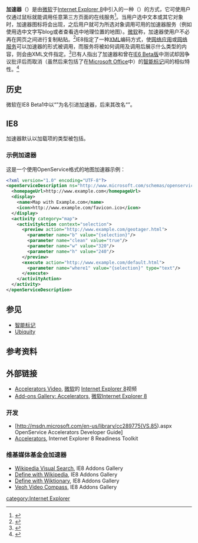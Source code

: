 {{NoteTA
|G1=IT
}}
<div style="font-family:'microsoft yahei';">
{{Infobox file format
|name=加速器
|logo=
|screenshot=
|caption=在[[Windows_7|Windows 7]]中使用IE 9中加速器功能和[[Bing翻译|Bing翻译]]翻译选中句子
|owner=[[微软|微软]]
|latest_release_version = 0.8
|extended from=[[XML|XML]]
|free=yes
}}
</div>
'''加速器'''（{{lang|en|Accelerator}}）是由[[微软|微软]]于[[Internet_Explorer_8|Internet Explorer 8]]中引入的一种{{link-en|搜索选定内容|Selection-based search}}（{{lang|en|Selection-based search}}）的方式，它可使用户仅通过鼠标就能调用任意第三方页面的在线服务<ref>{{cite web | url = http://www.microsoft.com/windows/products/winfamily/ie/ie8/readiness/NewFeatures.htm | title = New and exciting features | accessdate = 2008-03-05 | publisher = [[微软|微软]] | archive-date = 2008-03-07 | archive-url = https://web.archive.org/web/20080307001236/http://www.microsoft.com/windows/products/winfamily/ie/ie8/readiness/NewFeatures.htm | dead-url = no }}</ref>。当用户选中文本或其它对象时，加速器图标将会出现，之后用户就可为所选对象调用可用的加速器服务（例如使用选中文字写blog或者查看选中地理位置的地图）。[[微软|微软]]称，加速器使用户不必再在网页之间进行复制粘贴。<ref>{{cite web | url = http://blogs.zdnet.com/microsoft/?p=1241 | title = IE 8 to feature WebSlices, Activities | author = Mary Jo Foley | publisher = [[CNET|CNet]] Blogs | accessdate = 2007-03-05 | archive-date = 2008-03-06 | archive-url = https://web.archive.org/web/20080306234410/http://blogs.zdnet.com/microsoft/?p=1241 | dead-url = no }}</ref>IE8指定了一种[[XML|XML]]编码方式，使[[网络应用|网络应用]]或[[网络服务|网络服务]]可以加速器的形式被调用，而服务将被如何调用及调用后展示什么类型的内容，则会由XML文件指定。<ref>{{cite web | url = http://www.microsoft.com/windows/products/winfamily/ie/ie8/readiness/DevelopersNew.htm | title = How do I make my site 'light up' with Internet Explorer 8? | publisher = [[微软|微软]] | accessdate = 2008-03-05 | archive-date = 2008-03-07 | archive-url = https://web.archive.org/web/20080307012717/http://www.microsoft.com/windows/products/winfamily/ie/ie8/readiness/DevelopersNew.htm | dead-url = no }}</ref>已有人指出了加速器和曾在[[Internet_Explorer_6|IE6 Beta版]]中测试却因争议批评后而取消（虽然后来包括了在[[Microsoft_Office|Microsoft Office]]中）的[[智能标记|智能标记]]间的相似特性。<ref>{{cite web |url=http://www.winsupersite.com/reviews/ie8_beta1.asp |title=Internet Explorer 8 Beta 1 Review |author=Paul Thurrott |publisher=Windows IT Pro |accessdate=2008-03-12 |deadurl=yes |archiveurl=https://web.archive.org/web/20080314225106/http://www.winsupersite.com/reviews/ie8_beta1.asp |archivedate=2008-03-14 }}</ref>

== 历史 ==

微软在IE8 Beta1中以“{{lang|en|activities}}”为名引进加速器，后来其改名“{{lang|en|accelerators}}”。

==IE8==
加速器默认以加载项的类型被包括。

===示例加速器===
这是一个使用OpenService格式的地图加速器示例：

<syntaxhighlight lang="xml">
<?xml version="1.0" encoding="UTF-8"?>
<openServiceDescription ns="http://www.microsoft.com/schemas/openservicedescription/1.0">
  <homepageUrl>http://www.example.com</homepageUrl>
  <display>
    <name>Map with Example.com</name>
    <icon>http://www.example.com/favicon.ico</icon>
  </display>
  <activity category="map">
    <activityAction context="selection">
      <preview action="http://www.example.com/geotager.html">
        <parameter name="b" value="{selection}"/>
        <parameter name="clean" value="true"/>
        <parameter name="w" value="320"/>
        <parameter name="h" value="240"/>
      </preview>
      <execute action="http://www.example.com/default.html">
        <parameter name="where1" value="{selection}" type="text"/>
      </execute>
    </activityAction>
  </activity>
</openServiceDescription>
</syntaxhighlight>

==参见==
*[[智能标记|智能标记]]
*[[Ubiquity|Ubiquity]]

==参考资料==
{{reflist}}

==外部链接==
* [http://www.microsoft.com/windows/internet-explorer/videos.aspx?mname=accelerators Accelerators Video]{{Wayback|url=http://www.microsoft.com/windows/internet-explorer/videos.aspx?mname=accelerators |date=20110119193315 }}, [[微软|微软]]的 [[Internet_Explorer_8|Internet Explorer 8]]视频
* [https://web.archive.org/web/20100601091430/http://www.ieaddons.com/en/accelerators/ Add-ons Gallery: Accelerators], [[微软|微软]][[Internet_Explorer_8|Internet Explorer 8]]

===开发===
* [http://msdn.microsoft.com/en-us/library/cc289775(VS.85).aspx OpenService Accelerators Developer Guide]{{Wayback|url=http://msdn.microsoft.com/en-us/library/cc289775(VS.85).aspx |date=20120119075031 }}
* [http://www.microsoft.com/windows/internet-explorer/readiness/developers-new.aspx#accelerators Accelerators]{{Wayback|url=http://www.microsoft.com/windows/internet-explorer/readiness/developers-new.aspx#accelerators |date=20110314143715 }}, Internet Explorer 8 Readiness Toolkit

===维基媒体基金会加速器===
* [https://web.archive.org/web/20110412190025/http://www.ieaddons.com/en/details/searchhelpers/Wikipedia_Visual_Search/ Wikipedia Visual Search], IE8 Addons Gallery
* [https://web.archive.org/web/20100113034640/http://ieaddons.com/en/details/dictionaries/Define_with_Wikipedia/ Define with Wikipedia], IE8 Addons Gallery
* [https://web.archive.org/web/20100113140752/http://ieaddons.com/en/details/dictionaries/Define_with_Wiktionary/ Define with Wiktionary], IE8 Addons Gallery
* [https://web.archive.org/web/20110106025104/http://www.ieaddons.com/en/details/photosvideos/Veoh_Video_Compass/ Veoh Video Compass], IE8 Addons Gallery <!-- This one does support Wikipedia search -->

{{microsoft}}
{{Internet Explorer}}
[[category:Internet_Explorer|category:Internet Explorer]]